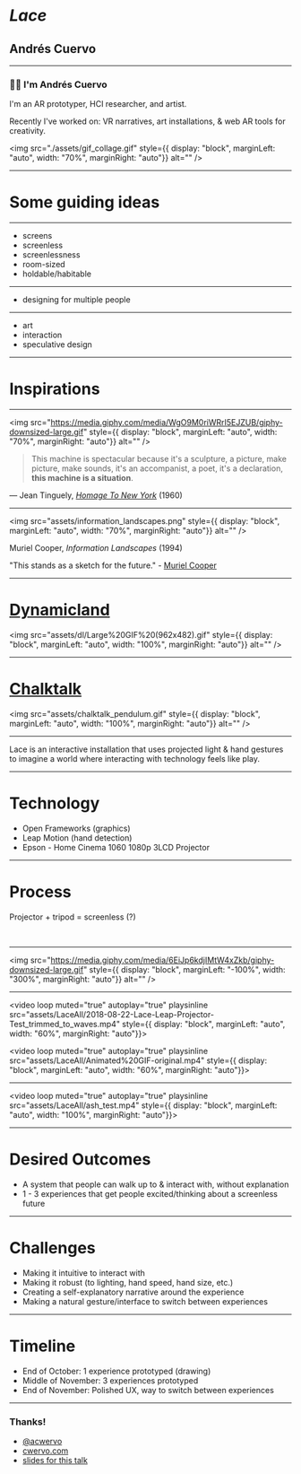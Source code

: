 
<!--

Possible chronological ordering for presentation:
- tinguely art piece
- muriel cooper
- Dynamicland
- Chalktalk
-->

# _Lace_
## Andr&eacute;s Cuervo

<PresentButton/>

---

### 👋🏼 I'm Andrés Cuervo

I'm an AR prototyper, HCI researcher, and artist.

Recently I've worked on: VR narratives, art installations, & web AR tools for creativity.


<img src="./assets/gif_collage.gif" style={{ display: "block", marginLeft: "auto", width: "70%", marginRight: "auto"}} alt="" />

---

# Some guiding ideas

---

- screens
- screenless
- screenlessness
- room-sized
- holdable/habitable

---

- designing for multiple people

---

- art
- interaction
- speculative design

---

# Inspirations

---

<img src="https://media.giphy.com/media/WgO9M0riWRrI5EJZUB/giphy-downsized-large.gif" style={{ display: "block", marginLeft: "auto", width: "70%", marginRight: "auto"}} alt="" />

> This machine is spectacular because it's a sculpture, a picture, make picture, make sounds, it's an accompanist, a poet, it's a declaration, **this machine is a situation**.

— Jean Tinguely, [_Homage To New York_](https://www.youtube.com/watch?v=0MqsWqBX4wQ&t=3s) (1960)

---

<img src="assets/information_landscapes.png" style={{ display: "block", marginLeft: "auto", width: "70%", marginRight: "auto"}} alt="" />

Muriel Cooper, _Information Landscapes_ (1994)

"This stands as a sketch for the future." - [Muriel Cooper](http://www.dextersinister.org/MEDIA/PDF/Thisstandsasasketchforthefuture.pdf)

---

# [Dynamicland](https://dynamicland.org/)

<img src="assets/dl/Large%20GIF%20(962x482).gif" style={{ display: "block", marginLeft: "auto", width: "100%", marginRight: "auto"}} alt="" />

---

# [Chalktalk](https://github.com/kenperlin/chalktalk)


<img src="assets/chalktalk_pendulum.gif" style={{ display: "block", marginLeft: "auto", width: "100%", marginRight: "auto"}} alt="" />

---

<div style={{fontSize: "5rem"}}>
<span style={{fontWeight: "bold", fontSize: "6rem"}}>Lace</span> is an interactive installation that uses projected light & hand gestures to imagine a world where interacting with technology feels like play.
</div>

---

# Technology

- Open Frameworks (graphics)
- Leap Motion (hand detection)
- Epson - Home Cinema 1060 1080p 3LCD Projector

---

# Process

Projector + tripod = screenless (?)

<div style={{maxWidth: "100%"}}>
<img style={{width: "30%", marginRight: "1%"}}src="assets/LaceProcess/side.png" alt="" />
<img style={{width: "30%"}} src="assets/LaceProcess/front.png" alt="" />
</div>

---

<img src="https://media.giphy.com/media/6EiJp6kdjIMtW4xZkb/giphy-downsized-large.gif" style={{ display: "block", marginLeft: "-100%", width: "300%", marginRight: "auto"}} alt="" />

---

<video loop muted="true" autoplay="true" playsinline src="assets/LaceAll/2018-08-22-Lace-Leap-Projector-Test_trimmed_to_waves.mp4" style={{ display: "block", marginLeft: "auto", width: "60%", marginRight: "auto"}}></video>


<video loop muted="true" autoplay="true" playsinline src="assets/LaceAll/Animated%20GIF-original.mp4" style={{ display: "block", marginLeft: "auto", width: "60%", marginRight: "auto"}}></video>

---

<video loop muted="true" autoplay="true" playsinline src="assets/LaceAll/ash_test.mp4" style={{ display: "block", marginLeft: "auto", width: "100%", marginRight: "auto"}}></video>

---

# Desired Outcomes

- A system that people can walk up to & interact with, without explanation
- 1 - 3 experiences that get people excited/thinking about a screenless future

---

# Challenges

- Making it intuitive to interact with
- Making it robust (to lighting, hand speed, hand size, etc.)
- Creating a self-explanatory narrative around the experience
- Making a natural gesture/interface to switch between experiences

---

# Timeline

- End of October: 1 experience prototyped (drawing)
- Middle of November: 3 experiences prototyped
- End of November: Polished UX, way to switch between experiences

---

<div style={{fontSize: "5rem"}}>
<h3>Thanks!</h3>
<ul>
    <li><a href="https://twitter.com/acwervo">@acwervo</a></li>
    <li><a href="https://cwervo.com">cwervo.com</a></li>
    <li><a href="https://slides.cwervo.com/mdx-slides/gray-area-slides/peer-critique-2/?mode=#0">slides for this talk</a></li>
</ul>
</div>
